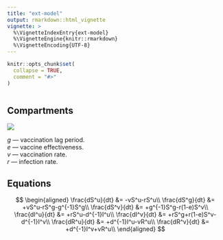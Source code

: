 ```yaml
---
title: "ext-model"
output: rmarkdown::html_vignette
vignette: >
  %\VignetteIndexEntry{ext-model}
  %\VignetteEngine{knitr::rmarkdown}
  %\VignetteEncoding{UTF-8}
---
```


```r
knitr::opts_chunk$set(
  collapse = TRUE,
  comment = "#>"
)
```

```r
```

## Compartments

![](ext-model-chart.svg)

$g$ --- vaccination lag period.\
$e$ --- vaccine effectiveness.\
$v$ --- vaccination rate.\
$r$ --- infection rate.\

## Equations

$$
\begin{aligned}
\frac{dS^u}{dt} &= -vS^u-rS^u\\
\frac{dS^g}{dt} &= +vS^u-rS^g-g^{-1}S^g\\
\frac{dS^v}{dt} &= +g^{-1}S^g-r(1-e)S^v\\
\frac{dI^u}{dt} &= +rS^u-d^{-1}I^u\\
\frac{dI^v}{dt} &= +rS^g+r(1-e)S^v-d^{-1}I^v\\
\frac{dR^u}{dt} &= +d^{-1}I^u-vR^u\\
\frac{dR^v}{dt} &= +d^{-1}I^v+vR^u\\
\end{aligned}
$$
